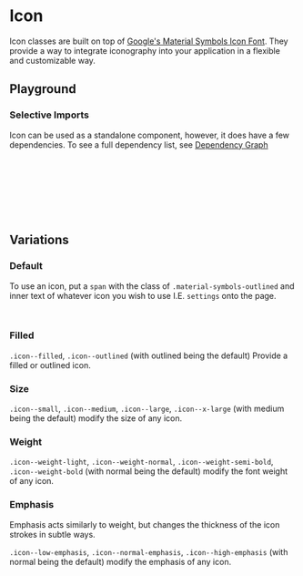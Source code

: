 
<Meta of={IconStories} />

# Icon

<div
  dangerouslySetInnerHTML={{
    __html: createSourceCodeLink({ link: 'components/icon.css' }).outerHTML,
  }}
></div>

Icon classes are built on top of [Google's Material Symbols Icon Font](https://fonts.google.com/icons). They provide a way to integrate iconography into your application in a flexible and customizable way.

## Playground

<Canvas of={IconStories.Default} />
<Controls of={IconStories.Default} />

### Selective Imports

Icon can be used as a standalone component, however, it does have a few dependencies. To see a full dependency list, see [Dependency Graph](?path=/docs/overview-selective-imports--docs#dependencies)

```css
/* Depends on */
@import '@rolemodel/optics/dist/css/core/fonts'; /* (specifically core/fonts/icon_fonts) */
@import '@rolemodel/optics/dist/css/core/tokens';
@import '@rolemodel/optics/dist/css/core/base';

/* Component */
@import '@rolemodel/optics/dist/css/components/icon';
```

## Variations

### Default

To use an icon, put a `span` with the class of `.material-symbols-outlined` and inner text of whatever icon you wish to use I.E. `settings` onto the page.

```html
<span class="material-symbols-outlined">settings</span>
```

<Canvas of={IconStories.Default} />

### Filled

`.icon--filled`, `.icon--outlined` (with outlined being the default) Provide a filled or outlined icon.

<Canvas of={IconStories.Filled} />

### Size

`.icon--small`, `.icon--medium`, `.icon--large`, `.icon--x-large` (with medium being the default) modify the size of any icon.

<Canvas of={IconStories.Large} />

### Weight

`.icon--weight-light`, `.icon--weight-normal`, `.icon--weight-semi-bold`, `.icon--weight-bold` (with normal being the default) modify the font weight of any icon.

<Canvas of={IconStories.Bold} />

### Emphasis

Emphasis acts similarly to weight, but changes the thickness of the icon strokes in subtle ways.

`.icon--low-emphasis`, `.icon--normal-emphasis`, `.icon--high-emphasis` (with normal being the default) modify the emphasis of any icon.

<Canvas of={IconStories.Emphasis} />
